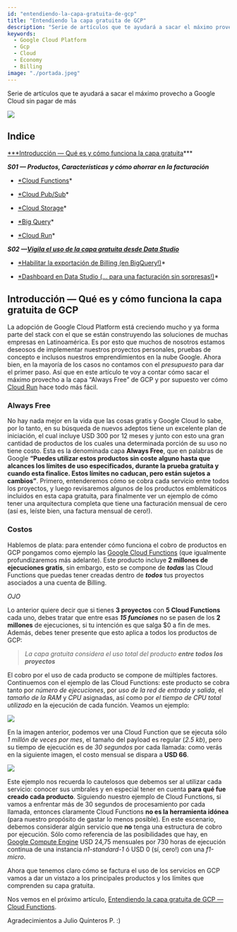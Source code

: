 ```yaml
---
id: "entendiendo-la-capa-gratuita-de-gcp"
title: "Entendiendo la capa gratuita de GCP"
description: "Serie de artículos que te ayudará a sacar el máximo provecho a Google Cloud sin pagar de más"
keywords:
  - Google Cloud Platform
  - Gcp
  - Cloud
  - Economy
  - Billing
image: "./portada.jpeg"
---
```


<Writter 
  Photo="https://miro.medium.com/fit/c/256/256/2*XKiHV-3_LJvO6xeiGKheDQ.png" 
  Name="Felipe Velasquez Castro"
  Position="Google Developer Expert"
/>


Serie de artículos que te ayudará a sacar el máximo provecho a Google Cloud sin pagar de más

![](./portada.jpeg)

## Indice

[***Introducción — Qué es y cómo funciona la capa gratuita](https://medium.com/@felipe.velasquezc/entendiendo-la-capa-gratuita-de-gcp-2d80143f70f1?source=friends_link&sk=e7c4c52c1702efb51103762f587eb5cb)***

***S01 — Productos, Características y cómo ahorrar en la facturación***

* [*Cloud Functions](https://medium.com/@felipe.velasquezc/entendiendo-la-capa-gratuita-de-gcp-cloud-functions-1644864529ec?sk=dcdb7b0befd0aa5d381d361d3679201f)*

* [*Cloud Pub/Sub](https://medium.com/@felipe.velasquezc/entendiendo-la-capa-gratuita-de-gcp-cloud-pub-sub-e46736a56eec)*

* [*Cloud Storage](https://medium.com/@felipe.velasquezc/entendiendo-la-capa-gratuita-de-gcp-cloud-storage-f7a806b2932f)*

* [*Big Query](https://medium.com/@felipe.velasquezc/entendiendo-la-capa-gratuita-de-gcp-bigquery-71c3c661e3c4)*

* [*Cloud Run](https://medium.com/@felipe.velasquezc/entendiendo-la-capa-gratuita-de-gcp-cloud-run-55021a30563f)*

***S02 —[Vigila el uso de la capa gratuita desde Data Studio](https://medium.com/@felipe.velasquezc/vigila-el-uso-de-la-capa-gratuita-desde-data-studio-927ef14fd6b9)***

* [*Habilitar la exportación de Billing (en BigQuery!)](https://medium.com/@felipe.velasquezc/vigila-el-uso-de-la-capa-gratuita-desde-data-studio-927ef14fd6b9)*

* [*Dashboard en Data Studio (… para una facturación sin sorpresas!)](https://medium.com/@felipe.velasquezc/vigila-el-uso-de-la-capa-gratuita-desde-data-studio-927ef14fd6b9)*

## Introducción — Qué es y cómo funciona la capa gratuita de GCP

La adopción de Google Cloud Platform está creciendo mucho y ya forma parte del stack con el que se están construyendo las soluciones de muchas empresas en Latinoamérica. Es por esto que muchos de nosotros estamos deseosos de implementar nuestros proyectos personales, pruebas de concepto e inclusos nuestros emprendimientos en la nube Google. Ahora bien, en la mayoría de los casos no contamos con el $presupuesto$ para dar el primer paso. Así que en este artículo te voy a contar cómo sacar el máximo provecho a la capa “Always Free” de GCP y por supuesto ver cómo [Cloud Run](https://cloud.google.com/run/) hace todo más fácil.

### Always Free

No hay nada mejor en la vida que las cosas gratis y Google Cloud lo sabe, por lo tanto, en su búsqueda de nuevos adeptos tiene un excelente plan de iniciación, el cual incluye USD 300 por 12 meses y junto con esto una gran cantidad de productos de los cuales una determinada porción de su uso no tiene costo. Esta es la denominada capa **Always Free**, que en palabras de Google **“Puedes utilizar estos productos sin coste alguno hasta que alcances los límites de uso especificados, durante la prueba gratuita y cuando esta finalice. Estos límites no caducan, pero están sujetos a cambios”**. Primero, entenderemos cómo se cobra cada servicio entre todos los proyectos, y luego revisaremos algunos de los productos emblemáticos incluidos en esta capa gratuita, para finalmente ver un ejemplo de cómo tener una arquitectura completa que tiene una facturación mensual de cero (así es, leíste bien, una factura mensual de cero!).

### Costos

Hablemos de plata: para entender cómo funciona el cobro de productos en GCP pongamos como ejemplo las [Google Cloud Functions](https://cloud.google.com/functions/) (que igualmente profundizaremos más adelante). Este producto incluye **2 millones de ejecuciones gratis**, sin embargo, esto se compone de ***todas*** las Cloud Functions que puedas tener creadas dentro de ***todos*** tus proyectos asociados a una cuenta de Billing.

*OJO*

Lo anterior quiere decir que si tienes **3 proyectos** con **5 Cloud Functions** cada uno, debes tratar que entre esas ***15 funciones*** no se pasen de los **2 millones** de ejecuciones, si tu intención es que salga $0 a fin de mes. Además, debes tener presente que esto aplica a todos los productos de GCP:
> *La capa gratuita considera el uso total del producto **entre todos los proyectos***

El cobro por el uso de cada producto se compone de múltiples factores. Continuemos con el ejemplo de las Cloud Functions: este producto se cobra tanto por *número de ejecuciones*, por *uso de la red de entrada y salida*, el *tamaño de la RAM* y *CPU* asignadas, así como por *el tiempo de CPU total utilizado* en la ejecución de cada función. Veamos un ejemplo:

![](https://cdn-images-1.medium.com/max/2000/0*38CnYqH-s9WY6q-P.png)

En la imagen anterior, podemos ver una Cloud Function que se ejecuta sólo *1 millón de veces por mes*, el tamaño del payload es regular (*2.5 kb*), pero su tiempo de ejecución es de *30 segundos* por cada llamada: como verás en la siguiente imagen, el costo mensual se dispara a **USD 66**.

![](https://cdn-images-1.medium.com/max/2000/0*mQPd7uodE5LB8nCh.png)

Este ejemplo nos recuerda lo cautelosos que debemos ser al utilizar cada servicio: conocer sus umbrales y en especial tener en cuenta **para qué fue creado cada producto**. Siguiendo nuestro ejemplo de Cloud Functions, si vamos a enfrentar más de 30 segundos de procesamiento por cada llamada, entonces claramente Cloud Functions **no es la herramienta idónea** (para nuestro propósito de gastar lo menos posible). En este escenario, debemos considerar algún servicio que **no** tenga una estructura de cobro por ejecución. Sólo como referencia de las posibilidades que hay, en [Google Compute Engine](https://cloud.google.com/compute/) USD 24,75 mensuales por 730 horas de ejecución continua de una instancia *n1-standard-1* ó USD 0 (sí, cero!) con una *f1-micro*.

Ahora que tenemos claro cómo se factura el uso de los servicios en GCP vamos a dar un vistazo a los principales productos y los límites que comprenden su capa gratuita.

Nos vemos en el próximo artículo, [Entendiendo la capa gratuita de GCP — Cloud Functions](https://medium.com/@felipe.velasquezc/entendiendo-la-capa-gratuita-de-gcp-cloud-functions-1644864529ec?source=friends_link&sk=dcdb7b0befd0aa5d381d361d3679201f).

Agradecimientos a Julio Quinteros P. :)
